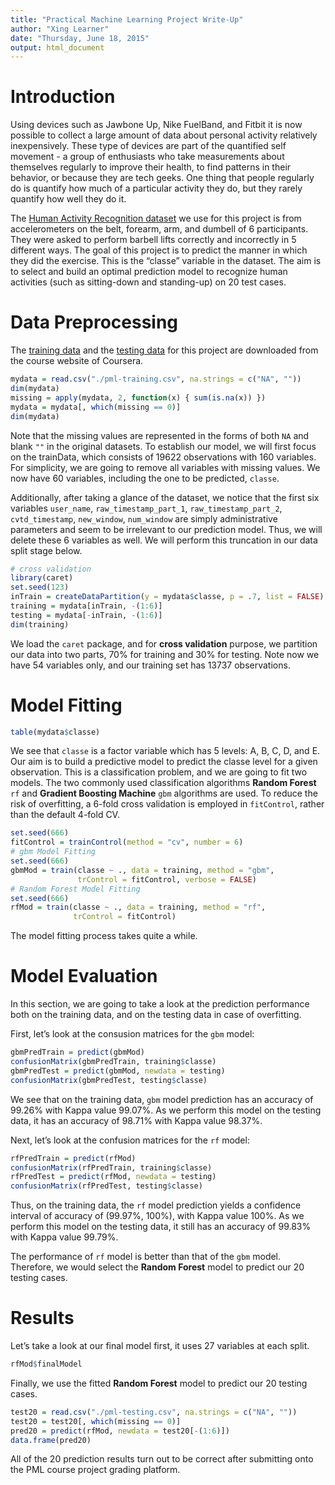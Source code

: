 ```yaml
---
title: "Practical Machine Learning Project Write-Up"
author: "Xing Learner"
date: "Thursday, June 18, 2015"
output: html_document
---
```


# Introduction  

Using devices such as Jawbone Up, Nike FuelBand, and Fitbit it is now possible to collect a large amount of data about personal activity relatively inexpensively. These type of devices are part of the quantified self movement - a group of enthusiasts who take measurements about themselves regularly to improve their health, to find patterns in their behavior, or because they are tech geeks. One thing that people regularly do is quantify how much of a particular activity they do, but they rarely quantify how well they do it. 

The [Human Activity Recognition dataset](http://groupware.les.inf.puc-rio.br/har) we use for this project is from accelerometers on the belt, forearm, arm, and dumbell of 6 participants. They were asked to perform barbell lifts correctly and incorrectly in 5 different ways. The goal of this project is to predict the manner in which they did the exercise. This is the "classe" variable in the dataset. The aim is to select and build an optimal prediction model to recognize human activities (such as sitting-down and standing-up) on 20 test cases.

# Data Preprocessing

The [training data](https://d396qusza40orc.cloudfront.net/predmachlearn/pml-training.csv) and the [testing data](https://d396qusza40orc.cloudfront.net/predmachlearn/pml-testing.csv) for this project are downloaded from the course website of Coursera. 
```r
mydata = read.csv("./pml-training.csv", na.strings = c("NA", ""))
dim(mydata)
missing = apply(mydata, 2, function(x) { sum(is.na(x)) })
mydata = mydata[, which(missing == 0)]
dim(mydata)
```

Note that the missing values are represented in the forms of both `NA` and blank `""` in the original datasets. To establish our model, we will first focus on the trainData, which consists of 19622 observations with 160 variables.  
For simplicity, we are going to remove all variables with missing values. We now have 60 variables, including the one to be predicted, `classe`. 

Additionally, after taking a glance of the dataset, we notice that the first six variables `user_name`, `raw_timestamp_part_1`, `raw_timestamp_part_2`, `cvtd_timestamp`, `new_window`, `num_window` are simply administrative parameters and seem to be irrelevant to our prediction model. Thus, we will delete these 6 variables as well. We will perform this truncation in our data split stage below.

```r
# cross validation
library(caret)
set.seed(123)
inTrain = createDataPartition(y = mydata$classe, p = .7, list = FALSE)
training = mydata[inTrain, -(1:6)]
testing = mydata[-inTrain, -(1:6)]
dim(training)
```

We load the `caret` package, and for **cross validation** purpose, we partition our data into two parts, 70% for training and 30% for testing. Note now we have 54 variables only, and our training set has 13737 observations. 

# Model Fitting

```r
table(mydata$classe)
```
We see that `classe` is a factor variable which has 5 levels: A, B, C, D, and E. Our aim is to build a predictive model to predict the classe level for a given observation. This is a classification problem, and we are going to fit two models. The two commonly used classification algorithms **Random Forest** `rf` and **Gradient Boosting Machine** `gbm` algorithms are used. To reduce the risk of overfitting, a 6-fold cross validation is employed in `fitControl`, rather than the default 4-fold CV. 

```r
set.seed(666)
fitControl = trainControl(method = "cv", number = 6)
# gbm Model Fitting
set.seed(666)
gbmMod = train(classe ~ ., data = training, method = "gbm",
               trControl = fitControl, verbose = FALSE)
# Random Forest Model Fitting
set.seed(666)
rfMod = train(classe ~ ., data = training, method = "rf",
              trControl = fitControl)
```

The model fitting process takes quite a while.

# Model Evaluation

In this section, we are going to take a look at the prediction performance both on the training data, and on the testing data in case of overfitting.

First, let's look at the consusion matrices for the `gbm` model:
```r
gbmPredTrain = predict(gbmMod)
confusionMatrix(gbmPredTrain, training$classe)
gbmPredTest = predict(gbmMod, newdata = testing)
confusionMatrix(gbmPredTest, testing$classe)
```

We see that on the training data, `gbm` model prediction has an accuracy of 99.26% with Kappa value 99.07%. As we perform this model on the testing data, it has an accuracy of 98.71% with Kappa value 98.37%.

Next, let's look at the confusion matrices for the `rf` model:
```r
rfPredTrain = predict(rfMod)
confusionMatrix(rfPredTrain, training$classe)
rfPredTest = predict(rfMod, newdata = testing)
confusionMatrix(rfPredTest, testing$classe)
```

Thus, on the training data, the `rf` model prediction yields a confidence interval of accuracy of (99.97%, 100%), with Kappa value 100%. As we perform this model on the testing data, it still has an accuracy of 99.83% with Kappa value 99.79%.  

The performance of `rf` model is better than that of the `gbm` model. Therefore, we would select the **Random Forest** model to predict our 20 testing cases.

# Results

Let's take a look at our final model first, it uses 27 variables at each split.
```r
rfMod$finalModel
```

Finally, we use the fitted **Random Forest** model to predict our 20 testing cases. 
```r
test20 = read.csv("./pml-testing.csv", na.strings = c("NA", ""))
test20 = test20[, which(missing == 0)]
pred20 = predict(rfMod, newdata = test20[-(1:6)])
data.frame(pred20)
```

All of the 20 prediction results turn out to be correct after submitting onto the PML course project grading platform.